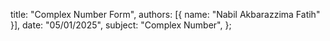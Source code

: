   title: "Complex Number Form",
  authors: [{ name: "Nabil Akbarazzima Fatih" }],
  date: "05/01/2025",
  subject: "Complex Number",
};
